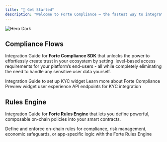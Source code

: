 ```yaml
---
title: "🚀 Get Started"
description: "Welcome to Forte Compliance – the fastest way to integrate dynamic, rules-driven trust levels into your product."
---
```


<img
  className="hidden dark:block"
  src="/HeroImage_Mintlify.png"
  alt="Hero Dark"
  title={true}
/>

## Compliance Flows

Integration Guide for **Forte Compliance SDK** that unlocks the power to effortlessly create trust in your ecosystem by setting  level-based access requirements for your platform’s end-users - all while completely eliminating the need to handle any sensitive user data yourself.

<CardGroup cols={2}>
  <Card title="Quickstart" icon="pen-to-square" href="/overview">
    Integration Guide to set up KYC widget
  </Card>
  <Card title="Introduction" icon="book-open" href="/introduction">
    Learn more about Forte Compliance
  </Card>
</CardGroup>

<CardGroup cols={2}>
  <Card title="Product Guide" icon="image" href="/KYC_levels_guide">
    Preview widget user experience
  </Card>
  <Card title="API Reference" icon="code" href="/api-reference/endpoint/authentication">
    API endpoints for KYC integration
  </Card>
</CardGroup>

## Rules Engine

Integration Guide for **Forte Rules Engine** that lets you define powerful, composable on-chain policies into your smart contracts.

<CardGroup cols={1}>
  <Card title="Forte Rules Engine Documentation" icon="screwdriver-wrench" href="https://docs.forterulesengine.io/v2/introduction">
    Define and enforce on-chain rules for compliance, risk management, economic safeguards, or app-specific logic with the Forte Rules Engine
  </Card>
</CardGroup>